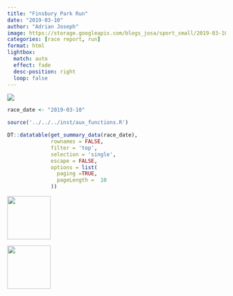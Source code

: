```yaml
---
title: "Finsbury Park Run"
date: "2019-03-10"
author: "Adrian Joseph"
image: https://storage.googleapis.com/blogs_josa/sport_small/2019-03-10_FINSBURY_PARK_RUN/img/00.png
categories: [race report, run]
format: html
lightbox:
  match: auto
  effect: fade
  desc-position: right
  loop: false
---
```

![](https://storage.googleapis.com/blogs_josa/sport_small/2019-03-10_FINSBURY_PARK_RUN/img/00.png)

```r
race_date <- "2019-03-10"

source('../../../inst/aux_functions.R')

DT::datatable(get_summary_data(race_date),
              rownames = FALSE,
              filter = 'top',
              selection = 'single',
              escape = FALSE,
              options = list(
                paging =TRUE,
                pageLength =  10
              ))
```



::: {layout-ncol=4}
![](https://storage.googleapis.com/blogs_josa/sport_small/2019-03-10_FINSBURY_PARK_RUN/img/00.png){ width="100" group="hi" }

![](https://storage.googleapis.com/blogs_josa/sport_small/2019-03-10_FINSBURY_PARK_RUN/img/01.png){ width="100" group="hi" }


:::
